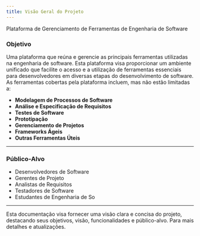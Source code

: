 ```yaml
---
title: Visão Geral do Projeto
---
```




<Aside type="tip" title='Projeto'>
  Plataforma de Gerenciamento de Ferramentas de Engenharia de Software
</Aside>

### Objetivo

Uma plataforma que reúna e gerencie as principais ferramentas utilizadas na engenharia de software. Esta plataforma visa proporcionar um ambiente unificado que facilite o acesso e a utilização de ferramentas essenciais para desenvolvedores em diversas etapas do desenvolvimento de software. As ferramentas cobertas pela plataforma incluem, mas não estão limitadas a:

- **Modelagem de Processos de Software**
- **Análise e Especificação de Requisitos**
- **Testes de Software**
- **Prototipação**
- **Gerenciamento de Projetos**
- **Frameworks Ágeis**
- **Outras Ferramentas Úteis**

---

### Público-Alvo

- Desenvolvedores de Software
- Gerentes de Projeto
- Analistas de Requisitos
- Testadores de Software
- Estudantes de Engenharia de So

---

Esta documentação visa fornecer uma visão clara e concisa do projeto, destacando seus objetivos, visão, funcionalidades e público-alvo. Para mais detalhes e atualizações.